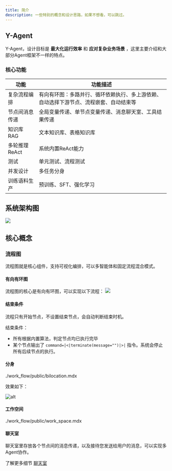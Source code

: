 ```yaml
---
title: 简介
description: 一些特别的概念和设计思路，如果不想看，可以跳过。
---
```


## Y-Agent
Y-Agent，设计目标是 **最大化运行效率** 和 **应对复杂业务场景** ，这里主要介绍和大部分Agent框架不一样的特点。

### 核心功能

| 功能         | 功能描述                                                                 |
|------------------|--------------------------------------------------------------------------|
| 复杂流程编排     | 有向有环图：多路并行、循环依赖执行、多上游依赖、自动选择下游节点、流程嵌套、自动结束等 |
| 节点间消息传递   | 全局变量传递、单节点变量传递、消息聊天室、工具结果传递                             |
| 知识库RAG        | 文本知识库、表格知识库                                                           |
| 多轮推理ReAct    |  系统内置ReAct能力                                                 |
| 测试             | 单元测试、流程测试                                                             |
| 并发设计         | 多任务分身                                                                 |
| 训练语料生产     | 预训练、SFT、强化学习                                                          |


## 系统架构图
![](../imgs/system_architecture.png)


## 核心概念
### 流程图
流程图就是核心组件，支持可视化编排，可以多智能体和固定流程混合模式。
#### 有向有环图
流程图的核心是有向有环图，可以实现以下流程：
![](../imgs/flow_chart.png)


#### 结束条件
流程只有开始节点，不设置结束节点，会自动判断结束时机。

结束条件：
- 所有根据内置算法，判定节点均已执行完毕
- 某个节点输出了 `command=|<|terminate(message="")|>|` 指令。系统会停止所有后续节点的执行。
#### 分身

<include>./work_flow/public/bilocation.mdx</include>

效果如下：

![alt](./work_flow/imgs/demo-bilocation.gif)
#### 工作空间

<include>./work_flow/public/work_space.mdx</include>

#### 聊天室

聊天室里存放各个节点间的消息传递，以及接待您发送给用户的消息，可以实现多Agent协作。

了解更多细节 [聊天室](/docs/y-agent/work_flow/concept#聊天室) 